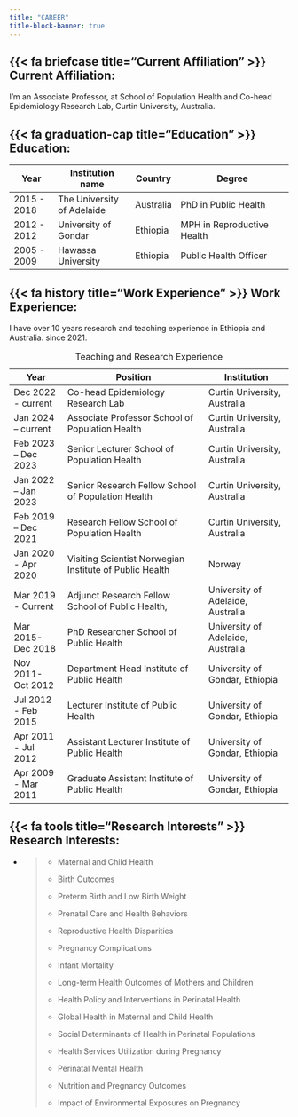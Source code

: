 ---
title: "CAREER"
title-block-banner: true
---

## {{< fa briefcase title="Current Affiliation" >}} Current Affiliation:

I’m an Associate Professor, at School of Population Health and Co-head Epidemiology Research Lab, Curtin University, Australia.

## {{< fa graduation-cap title="Education" >}} Education:

| Year        | Institution name           | Country   | Degree                     |
|---------------|--------------------------|------------|--------------------------------------|
| 2015 - 2018 | The University of Adelaide | Australia | PhD in Public Health       |
| 2012 - 2012 | University of Gondar       | Ethiopia  | MPH in Reproductive Health |
| 2005 - 2009 | Hawassa University         | Ethiopia  | Public Health Officer      |

## {{< fa history title="Work Experience" >}} Work Experience:

I have over 10 years research and teaching experience in Ethiopia and Australia. since 2021.

| Year                 | Position                                                | Institution                       |
|----------------------|---------------------------------------------------------|-----------------------------------|
| Dec 2022 - current   | Co-head Epidemiology Research Lab                       | Curtin University, Australia      |
| Jan 2024 – current   | Associate Professor School of Population Health         | Curtin University, Australia      |
| Feb 2023 – Dec 2023  | Senior Lecturer School of Population Health             | Curtin University, Australia      |
| Jan 2022 – Jan 2023  | Senior Research Fellow School of Population Health      | Curtin University, Australia      |
| Feb 2019 – Dec 2021  | Research Fellow School of Population Health             | Curtin University, Australia      |
| Jan 2020 - Apr 2020  | Visiting Scientist Norwegian Institute of Public Health | Norway                            |
| Mar 2019 - Current   | Adjunct Research Fellow School of Public Health,        | University of Adelaide, Australia |
| Mar 2015- Dec 2018   | PhD Researcher School of Public Health                  | University of Adelaide, Australia |
| Nov 2011- Oct 2012   | Department Head Institute of Public Health              | University of Gondar, Ethiopia    |
| Jul 2012 - Feb 2015  | Lecturer Institute of Public Health                     | University of Gondar, Ethiopia    |
| Apr 2011 - Jul 2012  | Assistant Lecturer Institute of Public Health           | University of Gondar, Ethiopia    |
| Apr 2009 - Mar 2011  | Graduate Assistant Institute of Public Health           | University of Gondar, Ethiopia    |

: Teaching and Research Experience

## {{< fa tools title="Research Interests" >}} Research Interests:

-   <div>

    > -   Maternal and Child Health
    >
    > -   Birth Outcomes
    >
    > -   Preterm Birth and Low Birth Weight
    >
    > -   Prenatal Care and Health Behaviors
    >
    > -   Reproductive Health Disparities
    >
    > -   Pregnancy Complications
    >
    > -   Infant Mortality
    >
    > -   Long-term Health Outcomes of Mothers and Children
    >
    > -   Health Policy and Interventions in Perinatal Health
    >
    > -   Global Health in Maternal and Child Health
    >
    > -   Social Determinants of Health in Perinatal Populations
    >
    > -   Health Services Utilization during Pregnancy
    >
    > -   Perinatal Mental Health
    >
    > -   Nutrition and Pregnancy Outcomes
    >
    > -   Impact of Environmental Exposures on Pregnancy

    </div>
